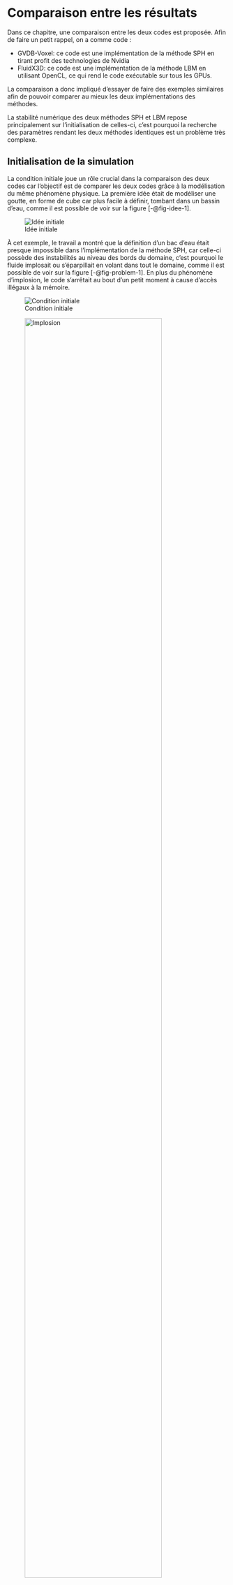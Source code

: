 # Comparaison entre les résultats

Dans ce chapitre, une comparaison entre les deux codes est proposée.
Afin de faire un petit rappel, on a comme code :

- GVDB-Voxel: ce code est une implémentation de la méthode SPH en tirant profit des technologies de Nvidia
- FluidX3D: ce code est une implémentation de la méthode LBM en utilisant OpenCL, ce qui rend le code exécutable sur tous les GPUs.

La comparaison a donc impliqué d'essayer de faire des exemples similaires afin de pouvoir comparer au mieux les deux implémentations des méthodes.

La stabilité numérique des deux méthodes SPH et LBM repose principalement sur l'initialisation de celles-ci, c'est pourquoi la recherche des paramètres rendant les deux méthodes identiques est un problème très complexe.

## Initialisation de la simulation

La condition initiale joue un rôle crucial dans la comparaison des deux codes car l'objectif est de comparer les deux codes grâce à la modélisation du même phénomène physique.
La première idée était de modéliser une goutte, en forme de cube car plus facile à définir, tombant dans un bassin d'eau, comme il est possible de voir sur la figure [-@fig-idee-1].

![Idée initiale](../images/idee-1.png){#fig-idee-1}

À cet exemple, le travail a montré que la définition d'un bac d'eau était presque impossible dans l'implémentation de la méthode SPH, car celle-ci possède des instabilités au niveau des bords du domaine, c'est pourquoi le fluide implosait ou s'éparpillait en volant dans tout le domaine, comme il est possible de voir sur la figure [-@fig-problem-1].
En plus du phénomène d'implosion, le code s'arrêtait au bout d'un petit moment à cause d'accès illégaux à la mémoire.

::: {#fig-problem-1 layout-ncol=2}

![Condition initiale](../images/problem-1-1.png)

![Implosion](../images/problem-1-2.png){width=86%}

Difficulté de définir un bac d'eau
:::

Face à ces difficultés, la solution finale a été de renoncer à cette comparaison qui aurait été idéale car elle aurait permis de faire varier la quantité d'eau dans le bac, permettant de voir à quel point le code avec domaine adaptatif était avantagé comparé à l'autre code qui aurait eu plus de peine à tourner pour un bac très rempli d'eau car il aurait dû calculer ce qui se passe au fond du bac, ce qui n'aurait pas été le cas du code avec domaine adaptatif.

C'est pourquoi l'exemple choisi est un exemple fonctionnel modifié de la méthode SPH.

Il s'agit d'un cuboïd d'eau tombant dans un bac, comme il est possible de voir sur la séquence d'images [-@fig-sequence].
Cet exemple a été reproduit dans les deux codes, c'est pourquoi la séquence d'images [-@fig-sequence] est celle de FluidX3D.
Dans l'exemple original, il y avait ensuite une force fréquentielle qui créait des vagues dans le bac, mais celle-ci a été supprimée afin de pouvoir avoir le même exemple dans les deux codes.


::: {#fig-sequence layout-nrow=2}

![](../images/seq1.png)

![](../images/seq2.png)

![](../images/seq3.png)

![](../images/seq4.png)

![](../images/seq5.png)

![](../images/seq6.png)

Séquence d'images de la simulation
:::

Comme le code GVDB est conçu pour modéliser des simulations à grande échelle comme l'océan par exemple et que le code de FluidX3D est plus dans le domaine du mètre, les deux exemples ne sont théoriquement pas identiques, c'est pourquoi les paramètres ont été définis afin que les deux codes donnent visuellement les mêmes résultats.

Ainsi, ce ne sera pas une comparaison quantitative, mais qualitative qui sera faite.

Il est possible de voir sur la figure [-@fig-quality] 3 résolutions différentes pour FluidX3D et une résolution pour GVDB-Voxel.

Pour chacune des résolutions de FluidX3D, le paramètre de tension de surface a été ajusté afin d'avoir un résultat qualitativement similaire à GVDB-Voxel.

Afin de faciliter la prise de décision, un rendu très basique a été effectué sur FluidX3D en n'utilisant que de la rastérisation et non du raytracing. 

Comme la figure [-@fig-quality] montre, la perspective n'est pas présente dans GVDB-Voxel, à la différence de FluidX3D.

De plus, en comparant les résultats visuels de la figure [-@fig-problem-1] et de la figure [-@fig-quality], il apparaît que l'isosurface est calculée dans le cas de FluidX3D, mais pas dans le cas de GVDB-Voxel, l'isosurface étant ce qui permet de passer d'une représentation discrète du fluide comme un ensemble de particules à une représentation lisse.

::: {#fig-quality layout-nrow=2}

![GVDB: 1500000 particules](../images/gvdb-voxel-key-1.png){width=85%}

![FluidX3D: Résolution de 4000000](../images/seq5.png)

![FluidX3D: Résolution de 32000000](../images/domain_normal_simple.png)

![FluidX3D: Résolution de 108000000](../images/domain_3_2_simple.png)

Comparaison des qualités
:::

Sur la figure [-@fig-quality], la résolution de FluidX3D semblant équivalente à la résolution de GVDB-Voxel est la résolution de $4 \cdot 10^6$.

En effet, les résolutions de $32 \cdot 10^6$ et $108 \cdot 10^6$ donnent plus de détails que GVDB-Voxel quant à la crête des vagues.

Ainsi, ce sera la résolution de $4 \cdot 10^6$ qui sera utilisée afin de comparer les deux codes.

Les tailles des domaines ont été choisies afin d'obtenir un résultat similaire.

Dans le cas de GVDB-Voxel, le domaine est de taille $400 \times 400 \times 200$ tandis que dans le cas de FluidX3D, le domaine est de taille $200 \times 200 \times 100$.

Ainsi, les deux domaines sont proportionnels, mais pas identique car la résolution de FluidX3D est contrôlée par la taille du domaine.

Comme le code de GVDB-Voxel possède $1.5 \cdot 10^6$ particules, les propriétés de celles-ci telle que leur position, leur vitesse, leur masse etc doivent être stockées.

À la différence, dans le code de FluidX3D, comme le domaine est de taille $200 \times 200 \times 100$, la résolution est de $200 \cdot 200 \cdot 100 = 4 \cdot 10^6$ donnant les informations de $4\cdot 10^6$ lattices à stocker.
Le code de FluidX3D tourne en D3Q19 [-@sec-methode-lbm], ce qui signifie que la discrétisation de la vélocité donne 19 valeurs à stocker.
Donc pour chaque lattice, au moins 19 valeurs sont à stocker ne serait-ce que pour la vélocité.
Ainsi, le code de FluidX3D devrait utiliser plus de mémoire que le code de GVDB-Voxel.

Pour la comparaison des deux méthodes, comme le code de GVDB-Voxel utilise du raytracing natif CUDA s'apparentant à de la rastérisation, le code de FluidX3D a été évalué avec et sans raytracing.

### Moments clés

Lors de la simulation, 2 moments clés ont été défini.
Le premier moment clé est utilisé afin d'ajuster la viscosité pour avoir un résultat similaire entre FluidX3D et GVDB-Voxel, et le deuxième moment clé indique la fin de la simulation, comme il est possible de voir sur la figure [-@fig-key].

:::{#fig-key layout-ncol=2}

![](../images/gvdb-voxel-key-1.png)

![](../images/seq5.png)

![](../images/gvdb-voxel-key-2.png)

![](../images/seq6.png)

Moments clés
:::

Sur la figure [-@fig-key], il est possible de remarquer que le volume d'eau n'est pas le même dans le code de GVDB que dans le code de FluidX3D.
En effet, le fluide s'écrase et se compresse systématiquement sur GVDB-Voxel, comme montré sur la figure [-@fig-compress].

:::{#fig-compress layout-ncol=2}

![Initialisation](../images/compress-init.png){width=60%}

![Compression](../images/compress-final.png){width=60%}

Phénomène de compression dans GVDB
:::

Afin de résoudre le phénomène de compression, un jeu sur de nombreux paramètres du code de GVDB-Voxel, tel que sur la taille des particules, l'espacement, la densité, etc, a été effectué, mais sans succès.

## Exécution des codes {#sec-comparaison}

Dans cette partie, l'objet d'étude sera l'exécution des deux codes.

Les deux codes donnent une visualisation en temps réelle, c'est à dire que le rendu est exécuté en même temps que le calcul de la simulation.

La machine ayant servit à l'exécution des deux codes est composée d'un processeur Ryzen 9 7950X3D, d'une carte graphique Nvidia RTX 4080 et de 16 Go de mémoire vive.

Afin d'évaluer les performances des deux codes, un script bash a été créé afin de reporter l'utilisation du CPU, de la RAM, et du GPU dans un fichier `csv`.

À cet instant du travail, un soucis s'est présenté car le code de FluidX3D ne fonctionne pas en visualisation temps réel sur le linux de nom ordinateur car des erreurs XrandR sont apparues lors de l'exécution du code, erreurs qui sont restées irrésolues faute de temps et de documentation sur la provenance de ces erreurs.
Mes suppositions à l'heure actuelle sont que Nvidia utilise X11 avec Xinemara qui est une autre version de XrandR, rendant l'affichage incompatible avec mon ordinateur linux.
La solution n'étant pas trouvée, l'enregistrement des performances a été effectué sous Windows pour le code de FluidX3D,
ce qui ne devait pas être trop problématique étant donné que les données principales qui nous intéressent, à savoir l'utilisation du GPU, se prennent avec `nvidia-smi` sur linux et Windows.
Cependant, il a fallut traduire le script bash en script powershell, ce qui s'est fait avec l'aide de ChatGPT et des discussions sur les forums et les blogs.

Enfin, la visualisation des données a été faite à l'aide de python et de ChatGPT qui a donné le squelette du code, permettant d'économiser du temps de codage au profil du rapport.

Les résultats obtenus sont alors donnés sur les figures [-@fig-1] et [-@fig-g1].

::: {#fig-results layout-nrow=2}

```python
#| label: fig-1
#| fig-cap: FluidX3D résolution 4000000 sans raytracing

import matplotlib.pyplot as plt
import pandas as pd

# Lire les données du fichier CSV
log_file = "../../../FluidX3D/logs/usage_stats_5.csv"

def fluidx3d(log_file: str = 'domain_divide_by_2_simple.csv'):
    df = pd.read_csv("../../../FluidX3D/logs/" + log_file)
    
    # Afficher les premières lignes pour vérifier le contenu
    #print(df.head())
    
    # Convertir la colonne 'Timestamp' en datetime
    df["Timestamp"] = pd.to_datetime(df["Timestamp"])
    
    # Calculer les secondes depuis le début
    start_time = df["Timestamp"].iloc[0]
    df["Seconds_Since_Start"] = (df["Timestamp"] - start_time).dt.total_seconds()
    
    # Tracer les graphiques de l'utilisation du CPU, de la mémoire et du GPU
    plt.figure(figsize=(14, 7))
    plt.plot(df["Seconds_Since_Start"], df["CPU_Usage(%)"], label="Utilisation CPU (%)")
    # plt.plot(df["Seconds_Since_Start"], df["Memory_Usage(%)"], label="Utilisation Mémoire CPU (%)",)
    plt.plot(df["Seconds_Since_Start"], df["RAM_Usage(%)"], label="Utilisation RAM (%)")
    plt.plot(df["Seconds_Since_Start"], df["GPU_Usage(%)"], label="Utilisation GPU (%)")
    plt.plot(
        df["Seconds_Since_Start"],
        df["GPU_Memory_Usage(%)"],
        label="Utilisation Mémoire GPU (%)",
    )
    plt.plot(
        df["Seconds_Since_Start"],
        df["GPU_Memory_Access_Usage(%)"],
        label="Accès à la Mémoire GPU (%)",
    )
    plt.xlabel("Temps (secondes)")
    plt.ylabel("Utilisation (%)")
    plt.title(
    "Utilisation du CPU, de la Mémoire CPU, du GPU, de la Mémoire GPU, des accès à la mémoire GPU et de la RAM"
    )
    plt.legend()
    plt.grid(True)
    plt.show()
fluidx3d()
```

```python
#| label: fig-g1
#| fig-cap: GVDB Voxel 1500000 particules

import matplotlib.pyplot as plt
import pandas as pd

# Lire les données du fichier CSV
log_file = "../../../gvdb-voxels/logs"
def gvdb(log_file: str = 'domain_normal.csv'):
    df = pd.read_csv("../../../gvdb-voxels/logs/" + log_file)
    
    # Afficher les premières lignes pour vérifier le contenu
    # print(df.head())
    
    # Convertir la colonne 'Timestamp' en datetime
    df["Timestamp"] = pd.to_datetime(df["Timestamp"])
    
    # Calculer les secondes depuis le début
    start_time = df["Timestamp"].iloc[0]
    df["Seconds_Since_Start"] = (df["Timestamp"] - start_time).dt.total_seconds()
    
    # Tracer les graphiques de l'utilisation du CPU, de la mémoire et du GPU
    plt.figure(figsize=(14, 7))
    plt.plot(df["Seconds_Since_Start"], df["CPU_Usage(%)"], label="Utilisation CPU (%)")
    # plt.plot(df["Seconds_Since_Start"], df["Memory_Usage(%)"], label="Utilisation Mémoire CPU (%)",)
    plt.plot(df["Seconds_Since_Start"], df["RAM_Usage(%)"], label="Utilisation RAM (%)")
    plt.plot(df["Seconds_Since_Start"], df["GPU_Usage(%)"], label="Utilisation GPU (%)")
    plt.plot(
        df["Seconds_Since_Start"],
        df["GPU_Memory_Usage(%)"],
        label="Utilisation Mémoire GPU (%)",
    )
    plt.plot(
        df["Seconds_Since_Start"],
        df["GPU_Memory_Access_Usage(%)"],
        label="Accès à la Mémoire GPU (%)",
    )
    plt.xlabel("Temps (secondes)")
    plt.ylabel("Utilisation (%)")
    plt.title(
    "Utilisation du CPU, de la Mémoire CPU, du GPU, de la Mémoire GPU, des accès à la mémoire GPU et de la RAM"
    )
    plt.legend()
    plt.grid(True)
    plt.show()
gvdb()
```

Résultats obtenus pour GVDB-Voxel et FluidX3D
::: 

Il est possible d'observer à la fin du graphique de la figure [-@fig-1] que toutes les valeurs diminuent soudainement.
Cela est causé par un signal d'arrêt envoyé au programme entre l'enregistrement de 2 mesures, donnant une valeur mauvaise car la mesure utilise le PID du processus en cours d'exécution, qui est détruit par le signal.

La première observation qu'il est possible de faire sur les deux graphiques obtenus dans la figure [-@fig-results] est que le temps d'exécution des deux codes diffère d'un facteur $10$.
En effet, le code de FluidX3D est exécuté en $\approx 3$ secondes alors que le code de GVDB-Voxel est exécuté en environ $\approx 30$ secondes.

Cette différence est crutial et semble indiquer clairement quel code est le plus efficace.

Cependant, un grand nombre de données ont été fournies par les scripts d'évaluation de performance, c'est pourquoi une étude plus en détail va être effectuée.

### Utilisation du CPU et de la RAM

Les graphiques de la figure [-@fig-results] donnent de nombreuses informations intéressantes, notamment le pourcentage d'utilisation du CPU ou processeur et de la RAM ou mémoire vive.

Une première constatation est alors que le code de GVDB-Voxel n'utilise pas du tout le CPU, à la différence de FluidX3D.
Ainsi, le code de GVDB-Voxel s'exécute entièrement sur GPU ou carte graphique.

Cependant, le code FluidX3D n'utilise que très peu le CPU car son utilisation est inférieur à 20 %.
Il se sert du CPU surtout au début du lancement du code ou la valeur est plus élevée, comme la figure [-@fig-1] le montre.
Donc le code de FluidX3D s'exécute presque entièrement sur GPU.

Comme l'utilisation de la RAM est avoisinant les 1 % pour les deux codes, on peut considérer l'utilisation de celle-ci comme étant nulle.

### Utilisation du GPU

Afin de caractériser l'utilisation du GPU, 3 valeurs ont été retenues:

- Le pourcentage de mémoire GPU utilisée par le processus
- Le pourcentage de puissance de calcul du GPU utilisée par le processus 
- Le pourcentage d'accès à la mémoire du GPU

Comme mentionné précédemment, étant donné le nombre de données à stocker dans les deux codes, on s'attend à avoir le code de FluidX3D utilisant plus de mémoire GPU que le code de GVDB-Voxel.
Cependant, il n'en est rien car les deux codes utilisent environ 8 % de la mémoire du GPU.

De plus, les deux codes exploitent toute la puissance du GPU car ils sont tous les deux à 95 % d'utilisation de la puissance du GPU, comme semblent le montrer les graphiques de la figure [-@fig-results].

Quant au pourcentage d'accès à la mémoire, le code de FluidX3D est à 50% alors que le code de GVDB-Voxel est à moins de 20%, comme les graphiques [-@fig-1] et [-@fig-g1] le représentent.

Étant donné que la même quantité de mémoire est utilisée, une explication serait que FluidX3D solliciterait beaucoup plus la mémoire car, comme il calcule plus rapidement les prochaines étapes de la simulation, il a également plus rapidement besoin de récupérer les étapes, calculées précédemment, stockées en mémoire.
Ainsi, si le code de GVDB-Voxel mettait le même temps d'exécution que le code de FluidX3D, les accès à la mémoire ne seraient pas répartis sur 30 secondes ce qui ferait un pourcentage d'accès à la mémoire plus élevé, bien que grâce à la technologie GVDB [-@sec-gvdb], il pourrait cependant avoir un pourcentage d'accès à la mémoire moins grand que FluidX3D.

Comme le code de GVDB-Voxel possède un pourcentage d'accès à la mémoire moins grand que FluidX3D et un temps d'exécution 10 fois plus élevé que le temps d'exécution de FluidX3D, cela signifie que les étapes de calcul du comportement du fluide prennent plus de temps dans l'implémentation GVDB-Voxel de la méthode SPH comparé à l'implémentation FluidX3D de la méthode LBM.
En effet, les accès à la mémoire sont l'élément le plus coûteux en temps lors de l'exécution d'un code.

De plus, la figure [-@fig-raytracing] montre les performances obtenues pour le code de FluidX3D avec raytracing.
Les performances observées sont identiques aux performances observées sans raytracing.

```python
#| label: fig-raytracing
#| fig-cap: FluidX3D résolution 4000000 avec raytracing
fluidx3d('domain_divide_by_2.csv')
```

Ainsi, le code de GVDB-Voxel semble moins bien optimisé que le code de FluidX3D qui donne des performances remarquables.
Cela peut être dû grandement aux améliorations et à l'optimisation des technologies qui a seulement pu profiter au code de FluidX3D et non de GVDB-Voxel qui n'a pas été mis à jour depuis 2018, soit depuis 6 ans.
La différence observée peut également être dûe au choix de la méthode, la méthode lbm étant peut-être objectivement plus rapide que la méthode sph, à l'implémentation qui dans le cas de FluidX3D reçoit régulièrement des mises à jour, des optimisations ou encore des ajouts de fonctionnalité tandis que dans le cas de GVDB-Voxel, aucune mise à jour n'est faite, ce qui peut signifier que soit le code est parfait, ce qui serait étonnant vu les difficultés rencontrées à l'initialisation de la méthode SPH et vu le peu de documentation expliquant les paramètres utilisés dans le code, soit le code est certe un bon code, mais pas forcément très optimisé ni sans erreurs.
